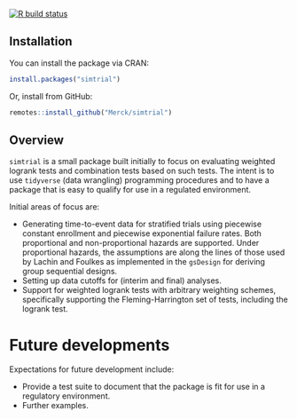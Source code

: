 <!-- badges: start -->
[![R build status](https://github.com/Merck/simtrial/workflows/R-CMD-check/badge.svg)](https://github.com/Merck/simtrial/actions)
<!-- badges: end -->


## Installation

You can install the package via CRAN:

```r
install.packages("simtrial")
```

Or, install from GitHub:

```r
remotes::install_github("Merck/simtrial")
```


## Overview

`simtrial` is a small package built initially to focus on evaluating weighted logrank tests and combination tests based on such tests. The intent is to use `tidyverse` (data wrangling) programming procedures and to have a package that is easy to qualify for use in a regulated environment.

Initial areas of focus are:

- Generating time-to-event data for stratified trials using piecewise constant enrollment and piecewise exponential failure rates. Both proportional and non-proportional hazards are supported.
Under proportional hazards, the assumptions are along the lines of those used by Lachin and Foulkes as implemented in the `gsDesign` for deriving group sequential designs.
- Setting up data cutoffs for (interim and final) analyses.
- Support for weighted logrank tests with arbitrary weighting schemes, specifically supporting the Fleming-Harrington set of tests, including the logrank test.

# Future developments

Expectations for future development include:

- Provide a test suite to document that the package is fit for use in a regulatory environment.
- Further examples.
